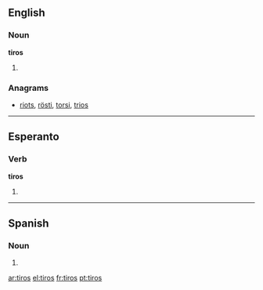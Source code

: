 ==English==

===Noun===
'''tiros'''

# {{plural of|[[tiro]]}}

===Anagrams===
* [[riots#English|riots]], [[rösti#English|rösti]], [[torsi#English|torsi]], [[trios#English|trios]]

----
==Esperanto==

===Verb===
'''tiros'''

# {{eo-form of|tir|os}}

----

==Spanish==

===Noun===
{{infl|es|noun form|g=m|g2=p}}

# {{plural of|nocat=1|[[tiro#Spanish|tiro]]|lang=es}}

[[ar:tiros]]
[[el:tiros]]
[[fr:tiros]]
[[pt:tiros]]